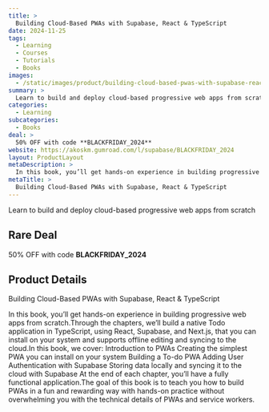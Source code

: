 ```yaml
---
title: >
  Building Cloud-Based PWAs with Supabase, React & TypeScript
date: 2024-11-25
tags:
  - Learning
  - Courses
  - Tutorials
  - Books
images:
  - /static/images/product/building-cloud-based-pwas-with-supabase-react-typescript/og-image.png
summary: >
  Learn to build and deploy cloud-based progressive web apps from scratch
categories:
  - Learning
subcategories:
  - Books
deal: >
  50% OFF with code **BLACKFRIDAY_2024**
website: https://akoskm.gumroad.com/l/supabase/BLACKFRIDAY_2024
layout: ProductLayout
metaDescription: >
  In this book, you’ll get hands-on experience in building progressive web apps from scratch.Through the chapters, we’ll build a native Todo application in TypeScript, using React, Supabase, and Next.js, that you can install on your system and supports offline editing and syncing to the cloud.In this book, we cover: Introduction to PWAs Creating the simplest PWA you can install on your system Building a To-do PWA Adding User Authentication with Supabase Storing data locally and syncing it to the cloud with Supabase At the end of each chapter, you’ll have a fully functional application.The goal of this book is to teach you how to build PWAs in a fun and rewarding way with hands-on practice without overwhelming you with the technical details of PWAs and service workers.
metaTitle: >
  Building Cloud-Based PWAs with Supabase, React & TypeScript
---
```

Learn to build and deploy cloud-based progressive web apps from scratch

## Rare Deal

50% OFF with code **BLACKFRIDAY_2024**

## Product Details

Building Cloud-Based PWAs with Supabase, React & TypeScript

In this book, you’ll get hands-on experience in building progressive web apps from scratch.Through the chapters, we’ll build a native Todo application in TypeScript, using React, Supabase, and Next.js, that you can install on your system and supports offline editing and syncing to the cloud.In this book, we cover: Introduction to PWAs Creating the simplest PWA you can install on your system Building a To-do PWA Adding User Authentication with Supabase Storing data locally and syncing it to the cloud with Supabase At the end of each chapter, you’ll have a fully functional application.The goal of this book is to teach you how to build PWAs in a fun and rewarding way with hands-on practice without overwhelming you with the technical details of PWAs and service workers.
